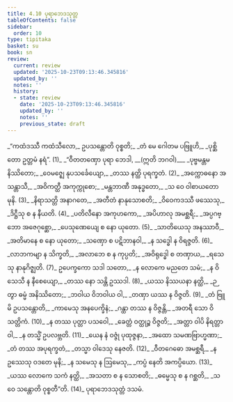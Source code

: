 ```yaml
---
title: 4.10 ပုရာဘေဒသုတ္တ
tableOfContents: false
sidebar:
  order: 10
type: tipitaka
basket: su
book: sn
review:
  current: review
  updated: '2025-10-23T09:13:46.345816'
  updated_by: ''
  notes: ''
  history:
  - state: review
    date: '2025-10-23T09:13:46.345816'
    updated_by: ''
    notes: ''
    previous_state: draft
---
```



<ReviewStatus review={frontmatter.review} showDetails={true} />

<HypothesisAnnotation frontmatter={frontmatter} />

<DynamicBreadcrumb />

<Division number="855" book="sn" e="ch" v="18" p="411">

<Paragraph number="1025" type="verses" book="sn">
_“ကထံဒဿီ ကထံသီလော,_  
ဥပသန္တောတိ ဝုစ္စတိ;_  
_တံ မေ ဂေါတမ ပဗြူဟိ,_  
_ပုစ္ဆိတော ဥတ္တမံ နရံ”. (1)_  

</Paragraph>

</Division>
<Division number="856" book="sn" e="ch" v="18" p="411">

<Paragraph number="1026" type="verses" book="sn">
_“ဝီတတဏှော ပုရာ ဘေဒါ, __(ဣတိ ဘဂဝါ)___  
_ပုဗ္ဗမန္တမနိဿိတော;_  
_ဝေမဇ္ဈေ နုပသင်္ခေယျော,_  
_တဿ နတ္ထိ ပုရက္ခတံ. (2)_  

</Paragraph>

</Division>
<Division number="857" book="sn" e="ch" v="18" p="412">

<Paragraph number="1027" type="verses" book="sn">
_အက္ကောဓနော အသန္တာသီ,_  
_အဝိကတ္ထီ အကုက္ကုစော;_  
_မန္တဘာဏီ အနုဒ္ဓတော,_  
_သ ဝေ ဝါစာယတော မုနိ. (3)_  

</Paragraph>

</Division>
<Division number="858" book="sn" e="ch" v="18" p="412">

<Paragraph number="1028" type="verses" book="sn">
_နိရာသတ္တိ အနာဂတေ,_  
_အတီတံ နာနုသောစတိ;_  
_ဝိဝေကဒဿီ ဖဿေသု,_  
_ဒိဋ္ဌီသု စ န နီယတိ. (4)_  

</Paragraph>

</Division>
<Division number="859" book="sn" e="ch" v="18" p="412">

<Paragraph number="1029" type="verses" book="sn">
_ပတိလီနော အကုဟကော,_  
_အပိဟာလု အမစ္ဆရီ;_  
_အပ္ပဂဗ္ဘော အဇေဂုစ္ဆော,_  
_ပေသုဏေယျေ စ နော ယုတော. (5)_  

</Paragraph>

</Division>
<Division number="860" book="sn" e="ch" v="18" p="412">

<Paragraph number="1030" type="verses" book="sn">
_သာတိယေသု အနဿာဝီ,_  
_အတိမာနေ စ နော ယုတော;_  
_သဏှော စ ပဋိဘာနဝါ,_  
_န သဒ္ဓေါ န ဝိရဇ္ဇတိ. (6)_  

</Paragraph>

</Division>
<Division number="861" book="sn" e="ch" v="18" p="412">

<Paragraph number="1031" type="verses" book="sn">
_လာဘကမျာ န သိက္ခတိ,_  
_အလာဘေ စ န ကုပ္ပတိ;_  
_အဝိရုဒ္ဓေါ စ တဏှာယ,_  
_ရသေသု နာနုဂိဇ္ဈတိ. (7)_  

</Paragraph>

</Division>
<Division number="862" book="sn" e="ch" v="18" p="412">

<Paragraph number="1032" type="verses" book="sn">
ဥပေက္ခကော သဒါ သတော,_  
_န လောကေ မညတေ သမံ;_  
_န ဝိသေသီ န နီစေယျော,_  
_တဿ နော သန္တိ ဥဿဒါ. (8)_  

</Paragraph>

</Division>
<Division number="863" book="sn" e="ch" v="18" p="412">

<Paragraph number="1033" type="verses" book="sn">
_ယဿ နိဿယနာ နတ္ထိ,_  
_ဉတွာ ဓမ္မံ အနိဿိတော;_  
_ဘဝါယ ဝိဘဝါယ ဝါ,_  
_တဏှာ ယဿ န ဝိဇ္ဇတိ. (9)_  

</Paragraph>

</Division>
<Division number="864" book="sn" e="ch" v="18" p="412">

<Paragraph number="1034" type="verses" book="sn">
_တံ ဗြူမိ ဥပသန္တောတိ,_  
_ကာမေသု အနပေက္ခိနံ;_  
_ဂန္ထာ တဿ န ဝိဇ္ဇန္တိ,_  
_အတရီ သော ဝိသတ္တိကံ. (10)_  

</Paragraph>

</Division>
<Division number="865" book="sn" e="ch" v="18" p="412">

<Paragraph number="1035" type="verses" book="sn">
_န တဿ ပုတ္တာ ပသဝေါ,_  
_ခေတ္တံ ဝတ္ထုဉ္စ ဝိဇ္ဇတိ;_  
_အတ္တာ ဝါပိ နိရတ္တာ ဝါ,_  
_န တသ္မိံ ဥပလဗ္ဘတိ. (11)_  

</Paragraph>

</Division>
<Division number="866" book="sn" e="ch" v="18" p="412">

<Paragraph number="1036" type="verses" book="sn">
_ယေန နံ ဝဇ္ဇုံ ပုထုဇ္ဇနာ,_  
_အထော သမဏဗြာဟ္မဏာ;_  
_တံ တဿ အပုရက္ခတံ,_  
_တသ္မာ ဝါဒေသု နေဇတိ. (12)_  

</Paragraph>

</Division>
<Division number="867" book="sn" e="ch" v="18" p="412">

<Paragraph number="1037" type="verses" book="sn">
_ဝီတဂေဓော အမစ္ဆရီ,_  
_န ဥဿေသု ဝဒတေ မုနိ;_  
_န သမေသု န ဩမေသု,_  
_ကပ္ပံ နေတိ အကပ္ပိယော. (13)_  

</Paragraph>

</Division>
<Division number="868" book="sn" e="ch" v="18" p="412">

<Paragraph number="1038" type="verses" book="sn">
_ယဿ လောကေ သကံ နတ္ထိ,_  
_အသတာ စ န သောစတိ;_  
_ဓမ္မေသု စ န ဂစ္ဆတိ,_  
_သ ဝေ သန္တောတိ ဝုစ္စတီ”တိ. (14)_  


</Paragraph>
</Division>

<Paragraph number="1039" type="center" book="sn">
ပုရာဘေဒသုတ္တံ ဒသမံ.
</Paragraph>